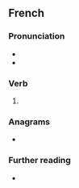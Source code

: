 ==French==

===Pronunciation===
* {{fr-IPA|pos=v}}
* {{audio|fr|LL-Q150 (fra)-LoquaxFR-jouissant.wav|Audio}}

===Verb===
{{head|fr|present participle}}

# {{present participle of|fr|jouir|nocat=1}}

===Anagrams===
* {{l|fr|ajustions}}

===Further reading===
* {{R:TLFi}}